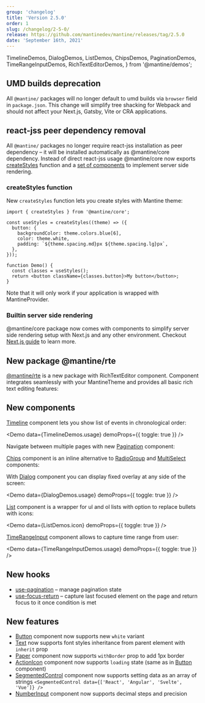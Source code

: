```yaml
---
group: 'changelog'
title: 'Version 2.5.0'
order: 1
slug: /changelog/2-5-0/
release: https://github.com/mantinedev/mantine/releases/tag/2.5.0
date: 'September 16th, 2021'
---
```


  TimelineDemos,
  DialogDemos,
  ListDemos,
  ChipsDemos,
  PaginationDemos,
  TimeRangeInputDemos,
  RichTextEditorDemos,
} from '@mantine/demos';

## UMD builds deprecation

All `@mantine/` packages will no longer default to umd builds via `browser` field in `package.json`.
This change will simplify tree shacking for Webpack and should not affect your Next.js, Gatsby, Vite or CRA applications.

## react-jss peer dependency removal

All `@mantine/` packages no longer require react-jss installation as peer dependency – it will be installed automatically as @mantine/core dependency.
Instead of direct react-jss usage @mantine/core now exports [createStyles](https://mantine.dev/theming/react-jss/) function
and a [set of components](https://mantine.dev/theming/next/) to implement server side rendering.

### createStyles function

New `createStyles` function lets you create styles with Mantine theme:

```tsx
import { createStyles } from '@mantine/core';

const useStyles = createStyles((theme) => ({
  button: {
    backgroundColor: theme.colors.blue[6],
    color: theme.white,
    padding: `${theme.spacing.md}px ${theme.spacing.lg}px`,
  },
}));

function Demo() {
  const classes = useStyles();
  return <button className={classes.button}>My button</button>;
}
```

Note that it will only work if your application is wrapped with MantineProvider.

### Builtin server side rendering

@mantine/core package now comes with components to simplify server side rendering setup with Next.js and any other environment.
Checkout [Next.js guide](https://mantine.dev/theming/next/) to learn more.

## New package @mantine/rte

[@mantine/rte](https://mantine.dev/others/rte/) is a new package with RichTextEditor component.
Component integrates seamlessly with your MantineTheme and provides all basic rich text editing features:

<Demo data={RichTextEditorDemos.usage} />

## New components

[Timeline](https://mantine.dev/core/timeline/) component lets you show list of events in chronological order:

<Demo data={TimelineDemos.usage} demoProps={{ toggle: true }} />

Navigate between multiple pages with new [Pagination](https://mantine.dev/core/pagination/) component:

<Demo data={PaginationDemos.configurator} />

[Chips](https://mantine.dev/core/chips/) component is an inline alternative to [RadioGroup](https://mantine.dev/core/radio-group/) and [MultiSelect](https://mantine.dev/core/multi-select/) components:

<Demo data={ChipsDemos.configurator} />

With [Dialog](https://mantine.dev/core/dialog/) component you can display fixed overlay at any side of the screen:

<Demo data={DialogDemos.usage} demoProps={{ toggle: true }} />

[List](https://mantine.dev/core/list/) component is a wrapper for ul and ol lists with option to replace bullets with icons:

<Demo data={ListDemos.icon} demoProps={{ toggle: true }} />

[TimeRangeInput](https://mantine.dev/dates/time-range-input/) component allows to capture time range from user:

<Demo data={TimeRangeInputDemos.usage} demoProps={{ toggle: true }} />

## New hooks

- [use-pagination](https://mantine.dev/hooks/use-pagination/) – manage pagination state
- [use-focus-return](https://mantine.dev/hooks/use-focus-return/) – capture last focused element on the page and return focus to it once condition is met

## New features

- [Button](https://mantine.dev/core/button/#white-variant) component now supports new `white` variant
- [Text](https://mantine.dev/core/text/#inherit-styles) now supports font styles inheritance from parent element with `inherit` prop
- [Paper](https://mantine.dev/core/paper/) component now supports `withBorder` prop to add 1px border
- [ActionIcon](https://mantine.dev/core/action-icon/) component now supports `loading` state (same as in [Button](https://mantine.dev/core/button/) component)
- [SegmentedControl](https://mantine.dev/core/segmented-control/) component now supports setting data as an array of strings `<SegmentedControl data={['React', 'Angular', 'Svelte', 'Vue']} />`
- [NumberInput](https://mantine.dev/core/number-input/#decimal-steps) component now supports decimal steps and precision
